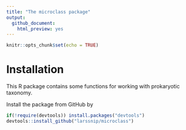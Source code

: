 ```yaml
---
title: "The microclass package"
output: 
  github_document:
    html_preview: yes
---
```


```r
knitr::opts_chunk$set(echo = TRUE)
```



# Installation
This R package contains some functions for working with prokaryotic taxonomy.

Install the package from GitHub by
```r
if(!require(devtools)) install.packages("devtools")
devtools::install_github("larssnip/microclass")
```

